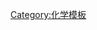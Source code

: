 {{Navbox
| name = 光谱学分支
| title = [[光谱学]]
| listclass = hlist

| group1 = [[红外光谱学|红外]]
| list1 = 
* [[傅里叶转换红外光谱]]
* [[拉曼光谱学]]
* [[共振拉曼光谱学]]
* [[分子振动]]
* {{le|转动光谱学|Rotational spectroscopy}}
* {{le|转动-振动光谱学|Rotational–vibrational spectroscopy}}

| group2 = 紫外-可见光-近红外
| list2 = 
* [[紫外－可见分光光度法]]
* [[荧光光谱]]
* {{le|电子振动光谱学|Vibronic spectroscopy}}
* {{le|近红外光谱学|Near-infrared spectroscopy}}
* [[共振增强多光子离子化|共振增强多光子离子化(REMPI)]]
* [[激光诱导击穿光谱|激光诱导]]

| group3 = {{le|X射线光谱学|X-ray spectroscopy|X射线}}和光电子
| list3 = 
* {{le|光电子能谱|Photoemission spectroscopy}}
* [[原子光谱学]]
* [[发射光谱]]

| group4 = 核子
| list4 = 
* {{le|伽马能谱学|Gamma spectroscopy}}
* [[穆斯堡尔谱学]]

| group5 = 无线电波
| list5 = 
* [[核磁共振波谱法]]
* [[太赫兹]]
* [[電子自旋共振]]
* {{le|铁磁共振|Ferromagnetic resonance}}

| group6 = 其他
| list6 = 
* [[天体光谱学]]
* [[俄歇电子能谱学]]
* [[光腔衰荡光谱]]
* [[圆二色性|圆二色性光谱]]
* [[关联性磁振频谱]]
* [[電子自旋共振]]
* [[傅里叶变换光谱学]]
* [[高光譜影像]]
* [[激光诱导击穿光谱]]
* [[穆斯堡尔谱学]]
* [[光声光谱]]
* {{le|光电子发射光谱学|Photoemission spectroscopy}}
* [[拉曼旋光|拉曼旋光光谱]]
* [[分光光度法]]
* {{le|热红外光谱学|Thermal infrared spectroscopy}}
* [[X射线光电子能谱学]]

}}<noinclude>
[[Category:化学模板]]

</noinclude>
